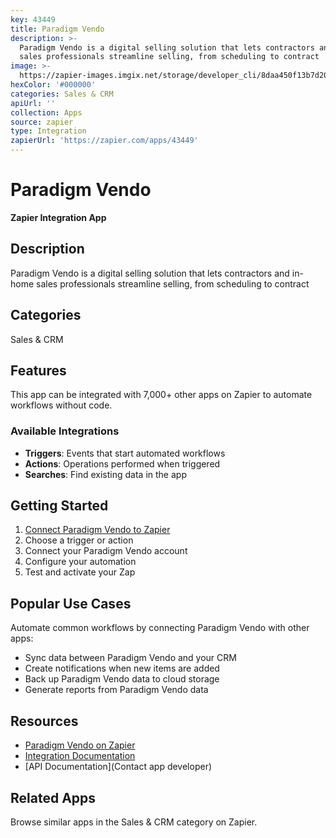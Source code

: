 ```yaml
---
key: 43449
title: Paradigm Vendo
description: >-
  Paradigm Vendo is a digital selling solution that lets contractors and in-home
  sales professionals streamline selling, from scheduling to contract
image: >-
  https://zapier-images.imgix.net/storage/developer_cli/8daa450f13b7d20553c036eba1788b77.png?auto=format%2Ccompress&ixlib=python-3.0.0&q=50
hexColor: '#000000'
categories: Sales & CRM
apiUrl: ''
collection: Apps
source: zapier
type: Integration
zapierUrl: 'https://zapier.com/apps/43449'
---
```

# Paradigm Vendo

**Zapier Integration App**

## Description

Paradigm Vendo is a digital selling solution that lets contractors and in-home sales professionals streamline selling, from scheduling to contract

## Categories

Sales & CRM

## Features

This app can be integrated with 7,000+ other apps on Zapier to automate workflows without code.

### Available Integrations

- **Triggers**: Events that start automated workflows
- **Actions**: Operations performed when triggered
- **Searches**: Find existing data in the app

## Getting Started

1. [Connect Paradigm Vendo to Zapier](https://zapier.com/apps/43449)
2. Choose a trigger or action
3. Connect your Paradigm Vendo account
4. Configure your automation
5. Test and activate your Zap

## Popular Use Cases

Automate common workflows by connecting Paradigm Vendo with other apps:

- Sync data between Paradigm Vendo and your CRM
- Create notifications when new items are added
- Back up Paradigm Vendo data to cloud storage
- Generate reports from Paradigm Vendo data

## Resources

- [Paradigm Vendo on Zapier](https://zapier.com/apps/43449)
- [Integration Documentation](https://zapier.com/apps/43449/integrations)
- [API Documentation](Contact app developer)

## Related Apps

Browse similar apps in the Sales & CRM category on Zapier.
